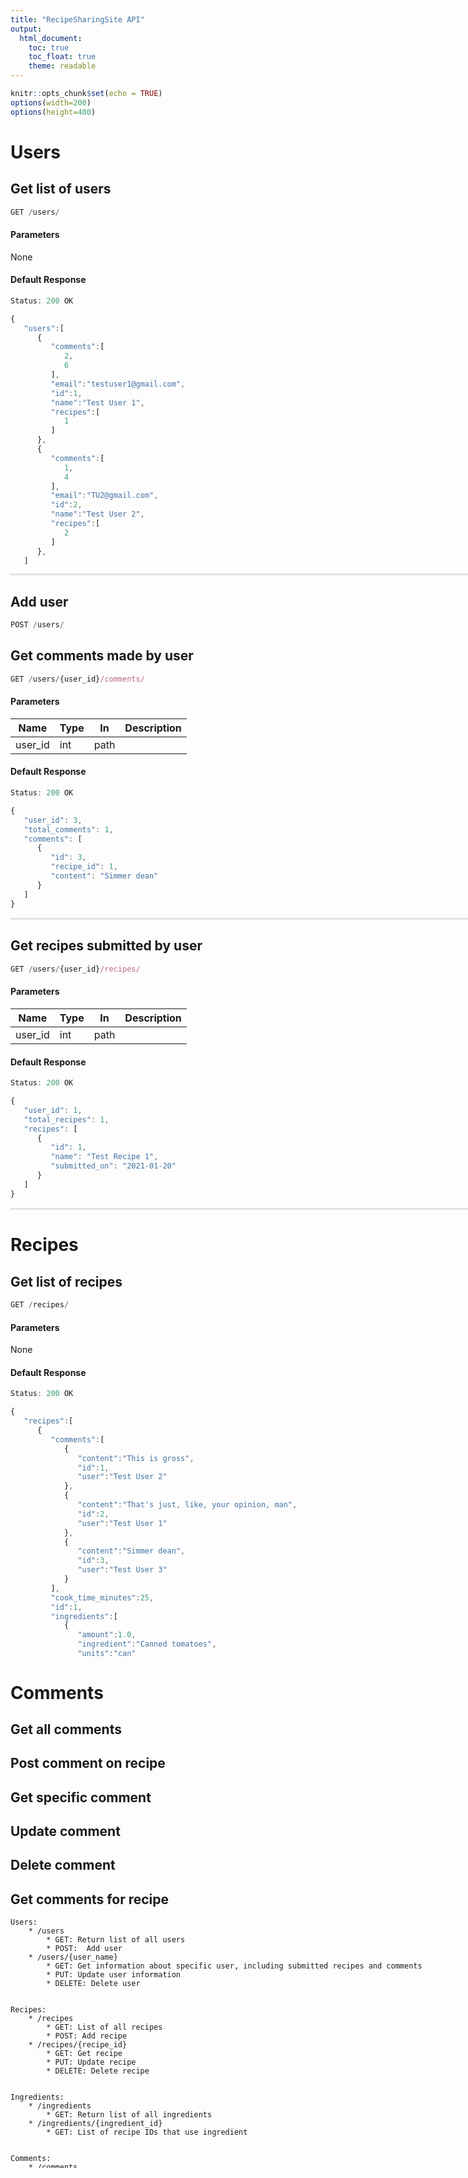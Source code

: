```yaml
---
title: "RecipeSharingSite API"
output:
  html_document:
    toc: true
    toc_float: true
    theme: readable
---
```


<style>
pre {
  max-height: 400px;
  width: 910px;
  overflow-x: auto;
  overflow-y: auto;
}
pre code {
  word-wrap: normal;
  white-space: pre;
}
hr {
  border: none;
  height: .25em;
  width: 910px;
  background-color: #e1e4e8
}
</style>

```r
knitr::opts_chunk$set(echo = TRUE)
options(width=200)
options(height=400)
```

# Users

## Get list of users

```js
GET /users/
```


#### Parameters

None

#### Default Response

```js
Status: 200 OK
```

```js
{
   "users":[
      {
         "comments":[
            2,
            6
         ],
         "email":"testuser1@gmail.com",
         "id":1,
         "name":"Test User 1",
         "recipes":[
            1
         ]
      },
      {
         "comments":[
            1,
            4
         ],
         "email":"TU2@gmail.com",
         "id":2,
         "name":"Test User 2",
         "recipes":[
            2
         ]
      },
   ]
}
```

---

## Add user

```js
POST /users/
```

## Get comments made by user

```js
GET /users/{user_id}/comments/
```

#### Parameters

| Name    | Type | In   | Description |
|---------|------|------|-------------|
| user_id | int  | path |             |

#### Default Response

```js
Status: 200 OK
```

```js
{
   "user_id": 3,
   "total_comments": 1,
   "comments": [
      {
         "id": 3,
         "recipe_id": 1,
         "content": "Simmer dean"
      }
   ]
}
```

---

## Get recipes submitted by user

```js
GET /users/{user_id}/recipes/
```

#### Parameters

| Name    | Type | In   | Description |
|---------|------|------|-------------|
| user_id | int  | path |             |

#### Default Response

```js
Status: 200 OK
```

```js
{
   "user_id": 1,
   "total_recipes": 1,
   "recipes": [
      {
         "id": 1,
         "name": "Test Recipe 1",
         "submitted_on": "2021-01-20"
      }
   ]
}
```

---


# Recipes

## Get list of recipes

```js
GET /recipes/
```

#### Parameters

None

#### Default Response

```js
Status: 200 OK
```

```js
{
   "recipes":[
      {
         "comments":[
            {
               "content":"This is gross",
               "id":1,
               "user":"Test User 2"
            },
            {
               "content":"That's just, like, your opinion, man",
               "id":2,
               "user":"Test User 1"
            },
            {
               "content":"Simmer dean",
               "id":3,
               "user":"Test User 3"
            }
         ],
         "cook_time_minutes":25,
         "id":1,
         "ingredients":[
            {
               "amount":1.0,
               "ingredient":"Canned tomatoes",
               "units":"can"
            },
            {
               "amount":2.0,
               "ingredient":"Cumin powder",
               "units":"Tbsp"
            }
         ],
         "name":"Test Recipe 1",
         "prep_time_minutes":10,
         "steps":[
            {
               "content":"Take out the ingredients",
               "number":1
            },
            {
               "content":"Cook the ingredients",
               "number":2
            },
            {
               "content":"Eat the meal",
               "number":3
            }
         ],
         "user_id":1
      },
   ]
}
```


# Comments

## Get all comments

## Post comment on recipe

## Get specific comment

## Update comment

## Delete comment

## Get comments for recipe




```
Users:
    * /users
        * GET: Return list of all users
        * POST:  Add user
    * /users/{user_name}
        * GET: Get information about specific user, including submitted recipes and comments
        * PUT: Update user information
        * DELETE: Delete user


Recipes:
    * /recipes
        * GET: List of all recipes
        * POST: Add recipe
    * /recipes/{recipe_id}
        * GET: Get recipe
        * PUT: Update recipe
        * DELETE: Delete recipe


Ingredients:
    * /ingredients
        * GET: Return list of all ingredients
    * /ingredients/{ingredient_id}
        * GET: List of recipe IDs that use ingredient


Comments:
    * /comments
        * GET: Return list of all comments
        * POST: Add comment (supply user ID and recipe ID)
    * /comments/{comment_id}
        * GET: Get comment
        * PUT: Update comment
        * DELETE: Delete comment
```
